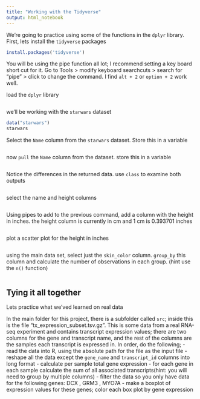 ```yaml
---
title: "Working with the Tidyverse"
output: html_notebook
---
```


We're going to practice using some of the functions in the `dplyr` library. First, lets install the `tidyverse` packages
```r
install.packages('tidyverse')
```

You will be using the pipe function all lot; I recommend setting a key board short cut for it. Go to Tools > modify keyboard searchcuts > search for "pipe"  >  click to change the command. I find `alt + 2` or `option + 2` work well.

load the `dplyr` library
```r

```

we'll be working with the `starwars` dataset

```r
data("starwars")
starwars
```

Select the `Name` column from the `starwars` dataset. Store this in a variable 

```r

```

now `pull` the `Name` column from the dataset. store this in a variable

```r

```

Notice the differences in the returned data. use `class` to examine both outputs 

```r

```

select the name and height columns 

```r

```

 Using pipes to add to the previous command,  add a column with the height in inches.  the height column is currently in cm and  1 cm is 0.393701 inches 
```r

```

plot a scatter plot for the height in inches 
```r

```

using the main data set, select just the `skin_color` column. `group_by` this column and calculate the number of observations in each group. (hint use the `n()` function)

```r

```

## Tying it all together
Lets practice what we'ved learned on real data

In the main folder for this project, there is a subfolder called `src`; inside this is the file "tx_expression_subset.tsv.gz". This is some data from a real RNA-seq experiment and contains transcript expression values; there are two columns for the gene and transcript name, and the rest of the columns are the samples each transcript is expressed in.
In order, do the following;
 - read the data into R, using the absolute path for the file as the input file
 - reshape all the data except the `gene_name` and `transcript_id` columns into long format
 - calculate per sample total gene expression - for each gene in each sample calculate the sum of all associated transcripts(hint: you will need to group by multiple columns)
 - filter the data so you only have data for the following genes: DCX , GRM3 , MYO7A
 - make a boxplot of expression values for these genes; color each box plot by gene expression

```r

```
 










